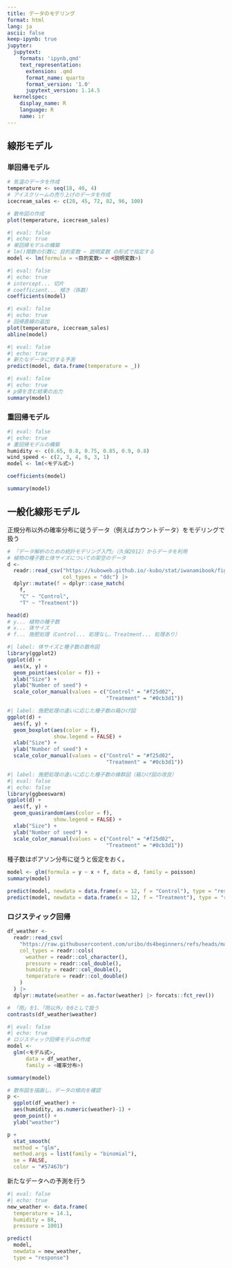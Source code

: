 ```yaml
---
title: データのモデリング
format: html
lang: ja
ascii: false
keep-ipynb: true
jupyter:
  jupytext:
    formats: 'ipynb,qmd'
    text_representation:
      extension: .qmd
      format_name: quarto
      format_version: '1.0'
      jupytext_version: 1.14.5
  kernelspec:
    display_name: R
    language: R
    name: ir
---
```


## 線形モデル

### 単回帰モデル

```r
# 気温のデータを作成
temperature <- seq(18, 40, 4)
# アイスクリームの売り上げのデータを作成
icecream_sales <- c(28, 45, 72, 82, 96, 100)
```

```r
# 散布図の作成
plot(temperature, icecream_sales)
```

```r
#| eval: false
#| echo: true
# 単回帰モデルの構築
# lm()関数の引数に 目的変数 ~ 説明変数 の形式で指定する
model <- lm(formula = <目的変数> ~ <説明変数>)
```

```r
#| eval: false
#| echo: true
# intercept... 切片
# coefficient... 傾き（係数）
coefficients(model)
```

```r
#| eval: false
#| echo: true
# 回帰直線の追加
plot(temperature, icecream_sales)
abline(model)
```

```r
#| eval: false
#| echo: true
# 新たなデータに対する予測
predict(model, data.frame(temperature = _))
```

```r
#| eval: false
#| echo: true
# p値を含む結果の出力
summary(model)
```

### 重回帰モデル

```r
#| eval: false
#| echo: true
# 重回帰モデルの構築
humidity <- c(0.65, 0.8, 0.75, 0.85, 0.9, 0.8)
wind_speed <- c(2, 3, 4, 6, 3, 1)
model <- lm(<モデル式>)

coefficients(model)

summary(model)
```

## 一般化線形モデル

正規分布以外の確率分布に従うデータ（例えばカウントデータ）をモデリングで扱う

```r
# 『データ解析のための統計モデリング入門』（久保2012）からデータを利用
# 植物の種子数と体サイズについての架空のデータ
d <- 
  readr::read_csv("https://kuboweb.github.io/-kubo/stat/iwanamibook/fig/poisson/data3a.csv",
                  col_types = "ddc") |> 
  dplyr::mutate(f = dplyr::case_match(
    f,
    "C" ~ "Control",
    "T" ~ "Treatment"))

head(d)
# y... 植物の種子数
# x... 体サイズ
# f... 施肥処理（Control... 処理なし、Treatment... 処理あり）
```

```r
#| label: 体サイズと種子数の散布図
library(ggplot2)
ggplot(d) +
  aes(x, y) +
  geom_point(aes(color = f)) +
  xlab("Size") +
  ylab("Number of seed") +
  scale_color_manual(values = c("Control" = "#f25d02", 
                                "Treatment" = "#0cb3d1"))
```

```r
#| label: 施肥処理の違いに応じた種子数の箱ひげ図
ggplot(d) +
  aes(f, y) +
  geom_boxplot(aes(color = f),
               show.legend = FALSE) +
  xlab("Size") +
  ylab("Number of seed") +
  scale_color_manual(values = c("Control" = "#f25d02", 
                                "Treatment" = "#0cb3d1"))
```

```r
#| label: 施肥処理の違いに応じた種子数の蜂群図（箱ひげ図の改良）
#| eval: false
#| echo: false
library(ggbeeswarm)
ggplot(d) +
  aes(f, y) +
  geom_quasirandom(aes(color = f),
               show.legend = FALSE) +
  xlab("Size") +
  ylab("Number of seed") +
  scale_color_manual(values = c("Control" = "#f25d02", 
                                "Treatment" = "#0cb3d1"))
```

種子数はポアソン分布に従うと仮定をおく。

```r
model <- glm(formula = y ~ x + f, data = d, family = poisson)
summary(model)
```

```r
predict(model, newdata = data.frame(x = 12, f = "Control"), type = "response")
predict(model, newdata = data.frame(x = 12, f = "Treatment"), type = "response")
```

### ロジスティック回帰

```r
df_weather <-
  readr::read_csv(
    "https://raw.githubusercontent.com/uribo/ds4beginners/refs/heads/main/weather.csv",
    col_types = readr::cols(
      weather = readr::col_character(),
      pressure = readr::col_double(),
      humidity = readr::col_double(),
      temperature = readr::col_double()
    )
  ) |>
  dplyr::mutate(weather = as.factor(weather) |> forcats::fct_rev())
```

```r
# 「雨」を1、「雨以外」を0として扱う
contrasts(df_weather$weather)
```
```r
#| eval: false
#| echo: true
# ロジスティック回帰モデルの作成
model <- 
  glm(<モデル式>, 
      data = df_weather, 
      family = <確率分布>)

summary(model)
```

```r
# 散布図を描画し、データの傾向を確認
p <- 
  ggplot(df_weather) +
  aes(humidity, as.numeric(weather)-1) +
  geom_point() +
  ylab("weather")

p + 
  stat_smooth(
  method = "glm", 
  method.args = list(family = "binomial"), 
  se = FALSE, 
  color = "#57467b")
```

新たなデータへの予測を行う

```r
#| eval: false
#| echo: true
new_weather <- data.frame(
  temperature = 14.1, 
  humidity = 88, 
  pressure = 1001)

predict(
  model, 
  newdata = new_weather, 
  type = "response")
```
